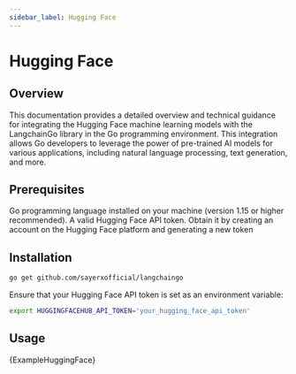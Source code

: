 ```yaml
---
sidebar_label: Hugging Face
---
```



# Hugging Face

## Overview

This documentation provides a detailed overview and technical guidance for integrating the Hugging Face machine learning models with the LangchainGo library in the Go programming environment. This integration allows Go developers to leverage the power of pre-trained AI models for various applications, including natural language processing, text generation, and more.

## Prerequisites
Go programming language installed on your machine (version 1.15 or higher recommended).
A valid Hugging Face API token. Obtain it by creating an account on the Hugging Face platform and generating a new token

## Installation

```bash
go get github.com/sayerxofficial/langchaingo
```
Ensure that your Hugging Face API token is set as an environment variable:

```bash
export HUGGINGFACEHUB_API_TOKEN='your_hugging_face_api_token'
```

## Usage

<CodeBlock language="go">{ExampleHuggingFace}</CodeBlock>
